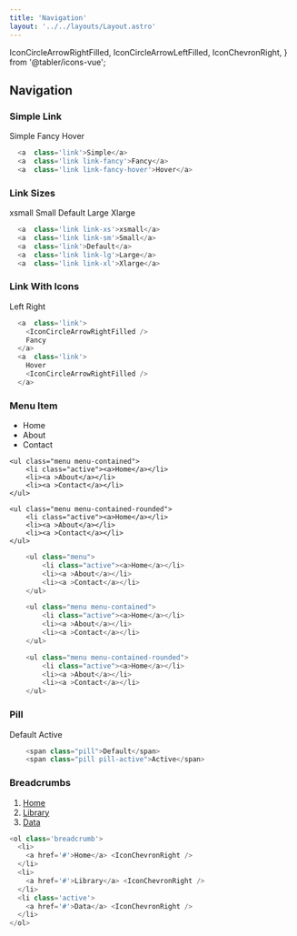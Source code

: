 ```yaml
---
title: 'Navigation'
layout: '../../layouts/Layout.astro'
---
```


  IconCircleArrowRightFilled,
  IconCircleArrowLeftFilled,
  IconChevronRight,
} from '@tabler/icons-vue';

## Navigation

### Simple Link

<div class='component-preview'>
  <a class='link'>Simple</a>
  <a class='link link-fancy'>Fancy</a>
  <a class='link link-fancy-hover'>Hover</a>
</div>

```js
  <a  class='link'>Simple</a>
  <a  class='link link-fancy'>Fancy</a>
  <a  class='link link-fancy-hover'>Hover</a>
```

### Link Sizes

<div class='component-preview'>
  <a class='link link-xs'>xsmall</a>
  <a class='link link-sm'>Small</a>
  <a class='link'>Default</a>
  <a class='link link-lg'>Large</a>
  <a class='link link-xl'>Xlarge</a>
</div>

```js
  <a  class='link link-xs'>xsmall</a>
  <a  class='link link-sm'>Small</a>
  <a  class='link'>Default</a>
  <a  class='link link-lg'>Large</a>
  <a  class='link link-xl'>Xlarge</a>
```

### Link With Icons

<div class='component-preview '>
  <a class='link'>
    <IconCircleArrowLeftFilled />
    Left
  </a>
  <a class='link'>
    Right
    <IconCircleArrowRightFilled />
  </a>
</div>

```js
  <a  class='link'>
    <IconCircleArrowRightFilled />
    Fancy
  </a>
  <a  class='link'>
    Hover
    <IconCircleArrowRightFilled />
  </a>
```

### Menu Item

<div class='component-preview flex-col'>
    <ul class="menu">
        <li class="active"><a>Home</a></li>
        <li><a >About</a></li>
        <li><a >Contact</a></li>
    </ul>

    <ul class="menu menu-contained">
        <li class="active"><a>Home</a></li>
        <li><a >About</a></li>
        <li><a >Contact</a></li>
    </ul>

    <ul class="menu menu-contained-rounded">
        <li class="active"><a>Home</a></li>
        <li><a >About</a></li>
        <li><a >Contact</a></li>
    </ul>

</div>

```js
    <ul class="menu">
        <li class="active"><a>Home</a></li>
        <li><a >About</a></li>
        <li><a >Contact</a></li>
    </ul>

    <ul class="menu menu-contained">
        <li class="active"><a>Home</a></li>
        <li><a >About</a></li>
        <li><a >Contact</a></li>
    </ul>

    <ul class="menu menu-contained-rounded">
        <li class="active"><a>Home</a></li>
        <li><a >About</a></li>
        <li><a >Contact</a></li>
    </ul>
```

### Pill

<div class='component-preview'>
  <span class='pill'>Default</span>
  <span class='pill pill-active'>Active</span>
</div>

```js
    <span class="pill">Default</span>
    <span class="pill pill-active">Active</span>
```

### Breadcrumbs

<div class='component-preview'>
  <ol class='breadcrumb'>
    <li>
      <a href='#'>Home</a> <IconChevronRight />
    </li>
    <li>
      <a href='#'>Library</a> <IconChevronRight />
    </li>
    <li class='active'>
      <a href='#'>Data</a> <IconChevronRight />
    </li>
  </ol>
</div>

```js
<ol class='breadcrumb'>
  <li>
    <a href='#'>Home</a> <IconChevronRight />
  </li>
  <li>
    <a href='#'>Library</a> <IconChevronRight />
  </li>
  <li class='active'>
    <a href='#'>Data</a> <IconChevronRight />
  </li>
</ol>
```
